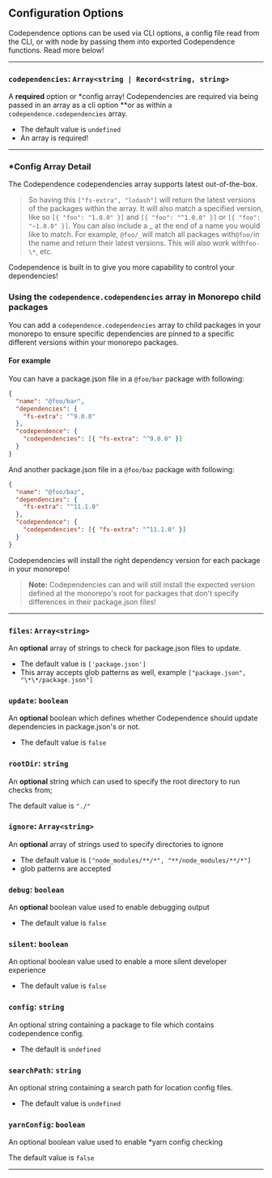 <section>

## Configuration Options

Codependence options can be used via CLI options, a config file read from the CLI,
or with node by passing them into exported Codependence functions. Read more below!

---

### `codependencies`: `Array<string | Record<string, string>`

A **required** option or \*config array! Codependencies are required via being passed in an array as a cli option \*\*or as within a `codependence.codependencies` array.

- The default value is `undefined`
- An array is required!

---

### \*Config Array Detail

The Codependence codependencies array supports latest out-of-the-box.

> So having this `["fs-extra", "lodash"]` will return the latest versions of the packages within the array. It will also match a specified version, like so `[{ "foo": "1.0.0" }]` and `[{ "foo": "^1.0.0" }]` or `[{ "foo": "~1.0.0" }]`. You can also include a _ at the end of a name you would like to match. For example, `@foo/_`will match all packages with`@foo/`in the name and return their latest versions. This will also work with`foo-\*`, etc.

Codependence is built in to give you more capability to control your dependencies!

### Using the `codependence.codependencies` array in Monorepo child packages

You can add a `codependence.codependencies` array to child packages in your monorepo to ensure specific dependencies are
pinned to a specific different versions within your monorepo packages.

#### For example

You can have a package.json file in a `@foo/bar` package with following:

```json
{
  "name": "@foo/bar",
  "dependencies": {
    "fs-extra": "^9.0.0"
  },
  "codependence": {
    "codependencies": [{ "fs-extra": "^9.0.0" }]
  }
}
```

And another package.json file in a `@foo/baz` package with following:

```json
{
  "name": "@foo/baz",
  "dependencies": {
    "fs-extra": "^11.1.0"
  },
  "codependence": {
    "codependencies": [{ "fs-extra": "^11.1.0" }]
  }
}
```

Codependencies will install the right dependency version for each package in your monorepo!

> **Note:** Codependencies can and will still install the expected version defined at the monorepo's root for packages that don't specify differences in their package.json files!

---

### `files`: `Array<string>`

An **optional** array of strings to check for package.json files to update.

- The default value is `['package.json']`
- This array accepts glob patterns as well, example `["package.json", "\*\*/package.json"]`

### `update`: `boolean`

An **optional** boolean which defines whether Codependence should update dependencies in package.json's or not.

- The default value is `false`

### `rootDir`: `string`

An **optional** string which can used to specify the root directory to run checks from;

The default value is `"./"`

### `ignore`: `Array<string>`

An **optional** array of strings used to specify directories to ignore

- The default value is `["node_modules/**/*", "**/node_modules/**/*"]`
- glob patterns are accepted

### `debug`: `boolean`

An **optional** boolean value used to enable debugging output

- The default value is `false`

### `silent`: `boolean`

An optional boolean value used to enable a more silent developer experience

- The default value is `false`

### `config`: `string`

An optional string containing a package to file which contains codependence config.

- The default is `undefined`

### `searchPath`: `string`

An optional string containing a search path for location config files.

- The default value is `undefined`

### `yarnConfig`: `boolean`

An optional boolean value used to enable \*yarn config checking

The default value is `false`

---

</section>
